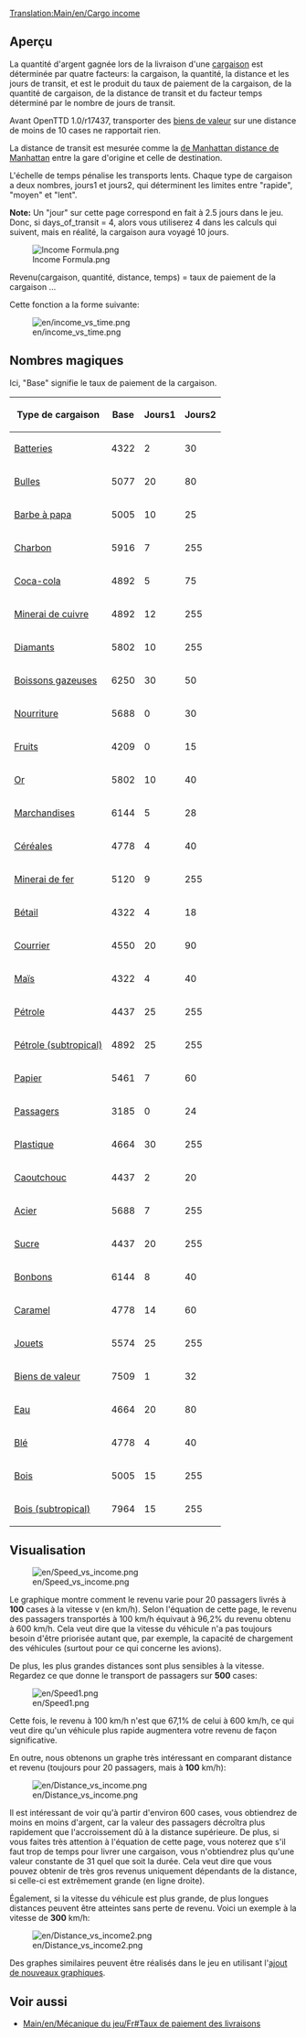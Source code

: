 [[Translation:Main/en/Cargo income]]
==Aperçu==

La quantité d'argent gagnée lors de la livraison d'une [[Main/fr/Cargaison|cargaison]] est déterminée par quatre facteurs: la cargaison, la quantité, la distance et les jours de transit, et est le produit du taux de paiement de la cargaison, de la quantité de cargaison, de la distance de transit et du facteur temps déterminé par le nombre de jours de transit.

Avant OpenTTD 1.0/r17437, transporter des [[Main/fr/Biens de valeur|biens de valeur]] sur une distance de moins de 10 cases ne rapportait rien.

La distance de transit est mesurée comme la [http://www.wikipedia.org/wiki/fr:Distance de Manhattan distance de Manhattan] entre la gare d'origine et celle de destination.

L'échelle de temps pénalise les transports lents. Chaque type de cargaison a deux nombres, jours1 et jours2, qui déterminent les limites entre "rapide", "moyen" et "lent".

'''Note:''' Un "jour" sur cette page correspond en fait à 2.5 jours dans le jeu. Donc, si days_of_transit = 4, alors vous utiliserez 4 dans les calculs qui suivent, mais en réalité, la cargaison aura voyagé 10 jours.

<!--
<math>
I(c,a,d,t)=c_\mathrm{Base} \cdot a \cdot d \cdot \max\left(31,
\begin{cases}
255 & t \le c_\mathrm{Days1} \\
255 - (t-c_\mathrm{Days1}) & c_\mathrm{Jours1} < t \le c_\mathrm{Jours1} + c_\mathrm{Jours2} \\
255 - 2(t-c_\mathrm{Days1}) + c_\mathrm{Jours2} & t > c_\mathrm{Jours1} + c_\mathrm{Jours2} 
\end{cases}\right)\cdot\frac{1}{2^{21}}
</math>
-->

[[File:en/Income Formula.png|Income Formula.png]]

Revenu(cargaison, quantité, distance, temps) = taux de paiement de la cargaison ...

Cette fonction a la forme suivante:

[[File:en/income vs time.png]]

==Nombres magiques==

Ici, "Base" signifie le taux de paiement de la cargaison.

{| class="wikitable sortable" style="text-align:right"
! Type de cargaison !! Base !! Jours1 !! Jours2
|-
|[[Main/fr/Batterie|Batteries]]||4322||2||30
|-
|[[Main/fr/Bulles|Bulles]]||5077||20||80
|-
|[[Main/fr/Barbe à papa|Barbe à papa]]||5005||10||25
|-
|[[Main/fr/Charbon|Charbon]]||5916||7||255
|-
|[[Main/fr/Coca-Cola|Coca-cola]]||4892||5||75
|-
|[[Main/fr/Minerai de cuivre|Minerai de cuivre]]||4892||12||255
|-
|[[Main/fr/Diamant|Diamants]]||5802||10||255
|-
|[[Main/fr/Boisson gazeuse|Boissons gazeuses]]||6250||30||50
|-
|[[Main/fr/Nourriture|Nourriture]]||5688||0||30
|-
|[[Main/fr/Fruits|Fruits]]||4209||0||15
|-
|[[Main/fr/Or|Or]]||5802||10||40
|-
|[[Main/fr/Marchandises|Marchandises]]||6144||5||28
|-
|[[Main/fr/Céréales|Céréales]]||4778||4||40
|-
|[[Main/fr/Minerai de fer|Minerai de fer]]||5120||9||255
|-
|[[Main/fr/Bétail|Bétail]]||4322||4||18
|-
|[[Main/fr/Courrier|Courrier]]||4550||20||90
|-
|[[Main/fr/Maïs|Maïs]]||4322||4||40
|-
|[[Main/fr/Pétrole|Pétrole]]||4437||25||255
|-
|[[Main/fr/Pétrole|Pétrole (subtropical)]]||4892||25||255
|-
|[[Main/fr/Papier|Papier]]||5461||7||60
|-
|[[Main/fr/Passagers|Passagers]]||3185||0||24
|-
|[[Main/fr/Plastique|Plastique]]||4664||30||255
|-
|[[Main/fr/Caoutchouc|Caoutchouc]]||4437||2||20
|-
|[[Main/fr/Acier|Acier]]||5688||7||255
|-
|[[Main/fr/Sucre|Sucre]]||4437||20||255
|-
|[[Main/fr/Bonbon|Bonbons]]||6144||8||40
|-
|[[Main/fr/Caramel|Caramel]]||4778||14||60
|-
|[[Main/fr/Jouet|Jouets]]||5574||25||255
|-
|[[Main/fr/Biens de valeur|Biens de valeur]]||7509||1||32
|-
|[[Main/fr/Eau|Eau]]||4664||20||80
|-
|[[Main/fr/Blé|Blé]]||4778||4||40
|-
|[[Main/fr/Bois|Bois]]||5005||15||255
|-
|[[Main/fr/Bois|Bois (subtropical)]]||7964||15||255
|}

==Visualisation==

[[File:en/Speed vs income.png]]

Le graphique montre comment le revenu varie pour 20 passagers livrés à '''100''' cases à la vitesse v (en km/h). Selon l'équation de cette page, le revenu des passagers transportés à 100 km/h équivaut à 96,2% du revenu obtenu à 600 km/h. Cela veut dire que la vitesse du véhicule n'a pas toujours besoin d'être priorisée autant que, par exemple, la capacité de chargement des véhicules (surtout pour ce qui concerne les avions).

De plus, les plus grandes distances sont plus sensibles à la vitesse. Regardez ce que donne le transport de passagers sur '''500''' cases:

[[File:en/Speed1.png]]

Cette fois, le revenu à 100 km/h n'est que 67,1% de celui à 600 km/h, ce qui veut dire qu'un véhicule plus rapide augmentera votre revenu de façon significative.

En outre, nous obtenons un graphe très intéressant en comparant distance et revenu (toujours pour 20 passagers, mais à '''100''' km/h):

[[File:en/Distance vs income.png]]

Il est intéressant de voir qu'à partir d'environ 600 cases, vous obtiendrez de moins en moins d'argent, car la valeur des passagers décroîtra plus rapidement que l'accroissement dû à la distance supérieure. De plus, si vous faites très attention à l'équation de cette page, vous noterez que s'il faut trop de temps pour livrer une cargaison, vous n'obtiendrez plus qu'une valeur constante de 31 quel que soit la durée. Cela veut dire que vous pouvez obtenir de très gros revenus uniquement dépendants de la distance, si celle-ci est extrêmement grande (en ligne droite).

Également, si la vitesse du véhicule est plus grande, de plus longues distances peuvent être atteintes sans perte de revenu. Voici un exemple à la vitesse de '''300''' km/h:

[[File:en/Distance vs income2.png]]

Des graphes similaires peuvent être réalisés dans le jeu en utilisant l'[http://www.tt-forums.net/viewtopic.php?f=33&t=31984 ajout de nouveaux graphiques].

==Voir aussi==

*[[Main/en/Mécanique du jeu/Fr#Taux de paiement des livraisons]]